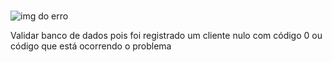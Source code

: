 #
![img do erro](../../static/img/erro_lib_venda.png)

Validar banco de dados pois foi registrado um cliente nulo com código 0 ou 
código que está ocorrendo o problema